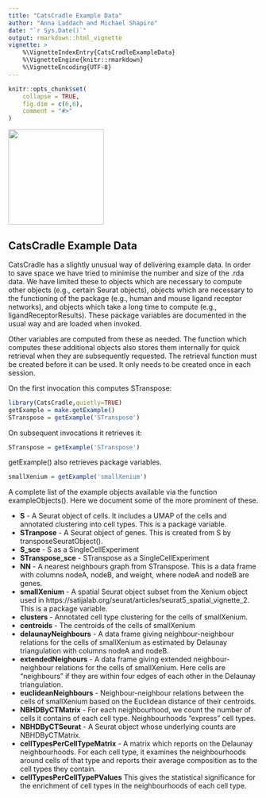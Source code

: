```yaml
---
title: "CatsCradle Example Data"
author: "Anna Laddach and Michael Shapiro"
date: "`r Sys.Date()`"
output: rmarkdown::html_vignette
vignette: >
    %\VignetteIndexEntry{CatsCradleExampleData}
    %\VignetteEngine{knitr::rmarkdown}
    %\VignetteEncoding{UTF-8}
---
```


```r
knitr::opts_chunk$set(
    collapse = TRUE,
    fig.dim = c(6,6),
    comment = "#>"
)
```
![](CatsCradleLogo.png){width=2in}


## CatsCradle Example Data

CatsCradle has a slightly unusual way of delivering example data.  In
order to save space we have tried to minimise the number and size of
the .rda data.  We have limited these to objects which are necessary
to compute other objects (e.g., certain Seurat objects), objects which
are necessary to the functioning of the package (e.g., human and
mouse ligand receptor networks), and objects which take a long time to
compute (e.g., ligandReceptorResults).  These package variables are
documented in the usual way and are loaded when invoked.

Other variables are computed from these as needed.  The function which
computes these additional objects also stores them internally for
quick retrieval when they are subsequently requested.  The retrieval
function must be created before it can be used.  It only needs to be
created once in each session.


On the first invocation this computes STranspose:

```r
library(CatsCradle,quietly=TRUE)
getExample = make.getExample()
STranspose = getExample('STranspose')
```

On subsequent invocations it retrieves it:

```r
STranspose = getExample('STranspose')
```

getExample() also retrieves package variables.

```r
smallXenium = getExample('smallXenium')
```

A complete list of the example objects available via the function
exampleObjects().  Here we document some of the more prominent of
these.

* __S__ - A Seurat object of cells.  It includes a UMAP of the
cells and annotated clustering into cell types.  This is a package
variable.
* __STranpose__ - A Seurat object of genes.  This is created from S by
transposeSeuratObject().
* __S_sce__ - S as a SingleCellExperiment
* __STranspose_sce__ - STranspose as a SingleCellExperiment
* __NN__ - A nearest neighbours graph from STranspose.  This is a data
frame with columns nodeA, nodeB, and weight, where nodeA and nodeB are
genes.
* __smallXenium__ - A spatial Seurat object subset from the Xenium
object used in 
https://satijalab.org/seurat/articles/seurat5_spatial_vignette_2.
This is a package variable.
* __clusters__ - Annotated cell type clustering for the cells of
smallXenium.
* __centroids__ - The centroids of the cells of smallXenium
* __delaunayNeighbours__  - A data frame giving neighbour-neighbour
relations for the cells of smallXenium as estimated by Delaunay
triangulation with columns nodeA and nodeB.
* __extendedNeighours__ - A data frame giving extended
neighbour-neighbour relations for the cells of smallXenium.  Here
cells are "neighbours" if they are within four edges of each other in
the Delaunay triangulation.
* __euclideanNeighbours__ - Neighbour-neighbour relations between the
cells of smallXenium based on the Euclidean distance of their
centroids.
* __NBHDByCTMatrix__ - For each neighbourhood, we count the number of
cells it contains of each cell type. Neighbourhoods "express" cell
types.
* __NBHDByCTSeurat__ - A Seurat object whose underlying counts are
NBHDByCTMatrix. 
* __cellTypesPerCellTypeMatrix__ - A matrix which reports on the
Delaunay neighbourhoods.  For each cell type, it examines the
neighbourhoods around cells of that type and reports their average
composition as to the cell types they contain.
* __cellTypesPerCellTypePValues__ This gives the statistical
significance for the enrichment of cell types in the neighbourhoods of
each cell type.




